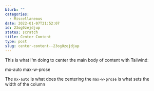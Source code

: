 ```yaml
---
blurb: ""
categories:
  - Miscellaneous
date: 2022-01-07T21:52:07
id: 23og0zejdjup
status: scratch
title: Center Content
type: post
slug: center-content--23og0zejdjup
---
```


This is what I'm doing to center the main body of content with Tailwind:

mx-auto max-w-prose

The `mx-auto` is what does the centering the `max-w-prose` is what sets the width of the column 

